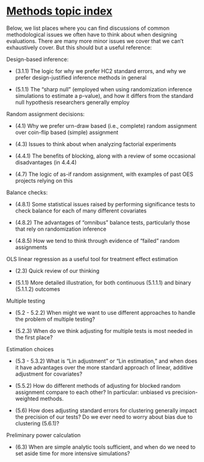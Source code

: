 # [Methods topic index](#methodindex)

Below, we list places where you can find discussions of common methodological issues we often have to think about when designing evaluations. There are many more minor issues we cover that we can't exhaustively cover. But this should but a useful reference:

Design-based inference:

- (3.1.1) The logic for why we prefer HC2 standard errors, and why we prefer design-justified inference methods in general

- (5.1.1) The "sharp null" (employed when using randomization inference simulations to estimate a p-value), and how it differs from the standard null hypothesis researchers generally employ

Random assignment decisions:

- (4.1) Why we prefer urn-draw based (i.e., complete) random assignment over coin-flip based (simple) assignment

- (4.3) Issues to think about when analyzing factorial experiments

- (4.4.1) The benefits of blocking, along with a review of some occasional disadvantages (in 4.4.4)

- (4.7) The logic of as-if random assignment, with examples of past OES projects relying on this

Balance checks:

- (4.8.1) Some statistical issues raised by performing significance tests to check balance for each of many different covariates

- (4.8.2) The advantages of "omnibus" balance tests, particularly those that rely on randomization inference

- (4.8.5) How we tend to think through evidence of "failed" random assignments

OLS linear regression as a useful tool for treatment effect estimation

- (2.3) Quick review of our thinking

- (5.1.1) More detailed illustration, for both continuous (5.1.1.1) and binary (5.1.1.2) outcomes

Multiple testing

- (5.2 - 5.2.2) When might we want to use different approaches to handle the problem of multiple testing?

- (5.2.3) When do we think adjusting for multiple tests is most needed in the first place?

Estimation choices

- (5.3 - 5.3.2) What is "Lin adjustment" or "Lin estimation," and when does it have advantages over the more standard approach of linear, additive adjustment for covariates?

- (5.5.2) How do different methods of adjusting for blocked random assignment compare to each other? In particular: unbiased vs precision-weighted methods.

- (5.6) How does adjusting standard errors for clustering generally impact the precision of our tests? Do we ever need to worry about bias due to clustering (5.6.1)?

Preliminary power calculation

- (6.3) When are simple analytic tools sufficient, and when do we need to set aside time for more intensive simulations?
